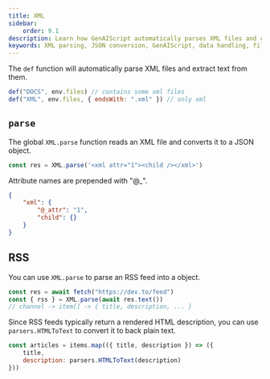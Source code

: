 ```yaml
---
title: XML
sidebar:
    order: 9.1
description: Learn how GenAIScript automatically parses XML files and converts them to JSON objects for easier handling and manipulation.
keywords: XML parsing, JSON conversion, GenAIScript, data handling, file processing, RSS
---
```


The `def` function will automatically parse XML files and extract text from them.

```js wrap
def("DOCS", env.files) // contains some xml files
def("XML", env.files, { endsWith: ".xml" }) // only xml
```

## `parse`

The global `XML.parse` function reads an XML file and converts it to a JSON object.

```js "XML.parse"
const res = XML.parse('<xml attr="1"><child /></xml>')
```

Attribute names are prepended with "@\_".

```json
{
    "xml": {
        "@_attr": "1",
        "child": {}
    }
}
```

## RSS

You can use `XML.parse` to parse an RSS feed into a object.

```js "XML.parse"
const res = await fetch("https://dev.to/feed")
const { rss } = XML.parse(await res.text())
// channel -> item[] -> { title, description, ... }
```

Since RSS feeds typically return a rendered HTML description, you can use `parsers.HTMLToText` 
to convert it to back plain text.

```js
const articles = items.map(({ title, description }) => ({
    title,
    description: parsers.HTMLToText(description)
}))
```
